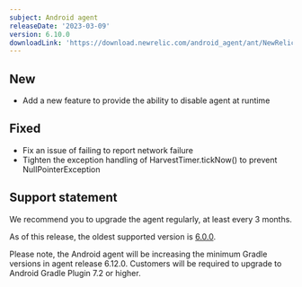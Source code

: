 ```yaml
---
subject: Android agent
releaseDate: '2023-03-09'
version: 6.10.0
downloadLink: 'https://download.newrelic.com/android_agent/ant/NewRelic_Android_Agent_6.10.0.zip'
---
```


## New

* Add a new feature to provide the ability to disable agent at runtime

## Fixed

* Fix an issue of failing to report network failure
* Tighten the exception handling of HarvestTimer.tickNow() to prevent NullPointerException

## Support statement

We recommend you to upgrade the agent regularly, at least every 3 months.

As of this release, the oldest supported version is [6.0.0](/docs/release-notes/mobile-release-notes/android-release-notes/android-600).

<Callout variant="important">
  Please note, the Android agent will be increasing the minimum Gradle versions in agent release 6.12.0. Customers will be required to upgrade to Android Gradle Plugin 7.2 or higher.
</Callout>